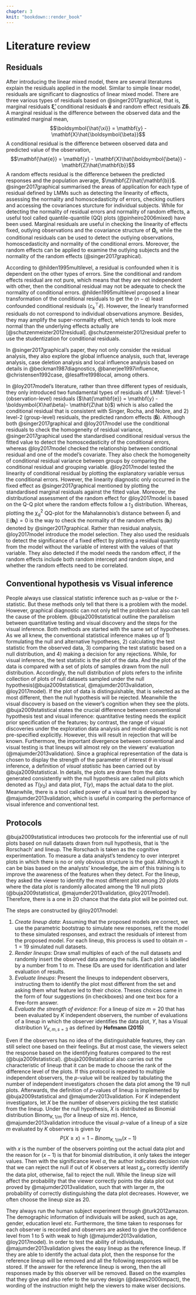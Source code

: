 ```yaml
---
chapter: 3
knit: "bookdown::render_book"
---
```


# Literature review

<!--what is a linear mixed model? what are the residuals?
*why the visual inference is important?*
what are we going to diagnostic?
how can we diagnostic?
why we should use this diagnostic?
how does it works? where it will be used?
why the lmm is useful?-->

<!--ET: here consider making headers informative, interweaving various literature in a narrative -->
## Residuals

After introducing the linear mixed model, there are several literatures explain the residuals applied in the model.
Similar to simple linear model, residuals are significant to diagnostics of linear mixed model. There are three various types of residuals based on @singer2017graphical, that is, marginal residuals $\boldsymbol{\hat{\xi}}$, conditional residuals $\mathbf{\hat{e}}$ and random effect residuals $\mathbf{Z\hat{b}}$. A marginal residual is the difference between the observed data and the estimated marginal mean,
$$\boldsymbol{\hat{\xi}} = \mathbf{y} - \mathbf{X}\hat{\boldsymbol{\beta}}$$
A conditional residual is the difference between observed data and predicted value of the observation,
$$\mathbf{\hat{e}} = \mathbf{y} - \mathbf{X}\hat{\boldsymbol{\beta}} - \mathbf{Z}\hat{\mathbf{b}}$$
A random effects residual is the difference between the predicted responses and the population average, $\mathbf{Z}\hat{\mathbf{b}}$.
@singer2017graphical summarised the areas of application for each type of residual defined by LMMs such as detecting the linearity of effects, assessing the normality and homoscedasticity of errors, checking outliers and accessing the covariances sturcture for individual subjects. While for detecting the normality of residual errors and normality of random effects, a useful tool called quantile-quantile (QQ) plots (@pinheiro2006mixed) have been used.
Marginal residuals are useful in checking the linearity of effects fixed, outlying observations and the covariance structure of $\boldsymbol\Omega_i$, while the conditional residuals can be used to detect the outlying observations, homoscedasticity and normality of the conditional errors. Moreover, the random effects can be applied to examine the outlying subjects and the normality of the random effects (@singer2017graphical). 

According to @hilden1995multilevel, a residual is confounded when it is dependent on the other types of errors. Sine the conditional and random effects residual are not pure, which means that they are not independent with other, then the conditional residual may not be adequate to check the normality of conditional errors. @hilden1995multilevel proposed a linear transformation of the conditional residuals to get the ($n-q$) least confounded conditional residuals ($c^\top_k \hat e$). However, the linearly transformed residuals do not correspond to individual observations anymore. Besides, they may amplify the super-normality effect, which tends to look more normal than the underlying effects actually are [@schutzenmeister2012residual]. @schutzenmeister2012residual prefer to use the studentization for conditional residuals. 

In @singer2017graphical's paper, they not only consider the residual analysis, they also explore the global influence analysis, such that, leverage analysis, case deletion analysis and local influence analysis based on details in @beckman1987diagnostics, @banerjee1997influence, @christensen1992case, @lesaffre1998local, among others.

In @loy2017model's literature, rather than three different types of residuals, they only introduced two fundamental types of residuals of LMM: 1)level-1 (observation-level) residuals ($\hat{\mathbf{e}} = \mathbf{y} - \boldsymbol{X\hat\beta}- \mathbf{Z\hat b}$) which is also called the conditional residual that is consistent with Singer, Rocha, and Nobre, and 2) level-2 (group-level) residuals, the predicted random effects ($\mathbf{\hat b}$). 
Although both @singer2017graphical and @loy2017model use the conditional residuals to check the homogeneity of residual variance, @singer2017graphical used the standardised conditional residual versus the fitted value to detect the homoscedasticity of the conditional errors, whereas @loy2017model checked the relationship between conditional residual and one of the model's covariate. They also check the homogeneity of conditional residual variance between groups by comparing the conditional residual and grouping variable.
@loy2017model tested the linearity of conditional residual by plotting the explanatory variable versus the conditional errors. However, the linearity diagnostic only occurred in the fixed effect as @singer2017graphical mentioned by plotting the standardised marginal residuals against the fitted value.
Moreover, the distributional assessment of the random effect for @loy2017model is based on the Q-Q plot where the random effects follow a $t_3$ distribution. Whereas, plotting the $\chi^2_q$ QQ-plot for the Mahalannobis's distance between $\hat b_i$ and $\mathbb{E} (\mathbf{b_i}) = 0$ is the way to check the normality of the random effects ($\mathbf{b}_i$) denoted by @singer2017graphical.
Rather than residual analysis, @loy2017model introduce the model selection. They also used the residuals to detect the significance of a fixed effect by plotting a residual quantity from the model without the variable of interest with the values of that variable. They also detected if the model needs the random effect, if the random effects include both random intercept and random slope, and whether the random effects need to be correlated.

## Conventional hypothesis vs Visual inference

People always use classical statistic inference such as p-value or the $t$-statistic. But these methods only tell that there is a problem with the model. However, graphical diagnostic can not only tell the problem but also can tell the cause of the problem. 
@buja2009statistical outline the parallelism between quantitative testing and visual discovery and the steps for the visual inference. Both methods are started with the same set of hypotheses. As we all knew, the conventional statistical inference makes up of 1) formulating the null and alternative hypotheses, 2) calculating the test statistic from the observed data, 3) comparing the test statistic based on a null distribution, and 4) making a decision for any rejections.
While, for visual inference, the test statistic is the plot of the data. And the plot of the data is compared with a set of plots of samples drawn from the null distribution. Accordingly, the null distribution of plots refers to the infinite collection of plots of null datasets sampled under the null hypothesis(@buja2009statistical, @majumder2013validation, @loy2017model). If the plot of data is distinguishable, that is selected as the most different, then the null hypothesis will be rejected. Meanwhile the visual discovery is based on the viewer's cognition when they see the plots. 
@buja2009statistical states the crucial difference between conventional hypothesis test and visual inference: quantitative testing needs the explicit prior specification of the features; by contrast, the range of visual discoveries under the exploration data analysis and model diagnostic is not pre-specified explicitly. However, this will result in rejection that will be known. Furthermore, the important divergence between conventional and visual testing is that lineups will almost rely on the viewers' evaluation (@majumder2013validation). Since a graphical representation of the data is chosen to display the strength of the parameter of interest $\theta$ in visual inference, a definition of *visual statistic* has been carried out by @buja2009statistical. In details, the plots are drawn from the data generated consistently with the null hypothesis are called null plots which denoted as $T(y_0)$ and data plot, $T(y)$, maps the actual data to the plot. Meanwhile, there is a tool called power of a visual test is developed by @majumder2013validation, which is useful in comparing the performance of visual inference and conventional test.

## Protocols

@buja2009statistical introduces two protocols for the inferential use of null plots based on null datasets drawn from null hypothesis, that is 'the Rorschach' and lineup.
The Rorschach is taken as the cognitive experimentation. To measure a data analyst's tendency to over interpret plots in which there is no or only obvious structure is the goal. Although it can be bias based on the analysts' knowledge, the aim of this training is to improve the awareness of the features when they detect. 
For the lineup, they asked the viewer to identify the most different plot among 20 plots where the data plot is randomly allocated among the 19 null plots (@buja2009statistical, @majumder2013validation, @loy2017model). Therefore, there is a one in 20 chance that the data plot will be pointed out. 

The steps are constructed by @loy2017model:

1. *Create lineup data*: Assuming that the proposed models are correct, we use the parametric bootstrap to simulate new responses, refit the model to these simulated responses, and extract the residuals of interest from the proposed model. For each lineup, this process is used to obtain $m-1=19$ simulated null datasets.
2. *Render lineups*: Draw small multiples of each of the null datasets and randomly insert the observed data among the nulls. Each plot is labelled by a number from 1 to $m$. These IDs are used for identification and later evaluation of results.
3. *Evaluate lineups*: Present the lineups to independent observers, instructing them to identify the plot most different from the set and asking them what feature led to their choice. Theses choices came in the form of four suggestions (in checkboxes) and one text box for a free-form answer.
4. *Evaluate the strength of evidence*: For a lineup of size $m=20$ that has been evaluated by $K$ independent observers, the number of evaluations of a lineup in which the observer identifies the data plot, $Y$, has a Visual distribution $V_{K,m, s =3}$ as defined by **Hofmann (2015)**

Even if the observers has no idea of the distinguishable features, they can still select one based on their feelings. But at most case, the viewers select the response based on the identifying features compared to the rest (@buja2009statistical). @buja2009statistical also carries out the characteristic of lineup that it can be made to choose the rank of the difference level of the plots. If this protocol is repeated to multiple independent observers, the $p$-value will be realized by tabulating the number of independent investigators chosen the data plot among the 19 null plots. Afterwards, the definition of $p$-values of lineup is implemented by @buja2009statistical and @majumder2013validation. For $K$ independent investigators, let $X$ be the number of observers picking the test statistic from the lineup. Under the null hypothesis, $X$ is distributed as Binomial distribution $\text{Binom}_{K, 1/m}$ (for a lineup of size $m$). Hence, @majumder2013validation introduce the visual $p$-value of a lineup of a size $m$ evaluated by $K$ observers is given by
$$P(X \geq x) = 1 - Binom_{K, 1/m}(x-1)$$
with $x$ is the number of the observers pointing out the actual data plot and the reason for $(x-1)$ is that for binomial distribution, it only takes the integer values. Then with the significance level $\alpha$, the author indicates decision rule that we can reject the null if out of $K$ observers at least $\chi_\alpha$ correctly identify the data plot, otherwise, fail to reject the null. While the lineup size will affect the probability that the viewer correctly points the data plot out proved by @majumder2013validation, such that with larger $m$, the probability of correctly distinguishing the data plot decreases. However, we often choose the lineup size as 20.

They always run the human subject experiment through @turk2012amazon. The demographic information of individuals will be asked, such as age, gender, education level etc. Furthermore, the time taken to responses for each observer is recorded and observers are asked to give the confidence level from 1 to 5 with weak to high (@majumder2013validation, @loy2017model). In order to test the ability of individuals, @majumder2013validation gives the easy lineup as the reference lineup. If they are able to identify the actual data plot, then the response for the reference lineup will be removed and all the following responses will be stored. If the answer for the reference lineup is wrong, then the all responses made by this observer will be removed.
Based on the examples that they give and also refer to the survey design (@dawes2000impact), the wording of the instruction might help the viewers to make wiser decisions.


<!--


### lineup protocol
One of the protocols, lineup, it randomly insert the plot of observed data among the 19 null plots which are generated from the reference distribution. 

1. Create lineup data: Assuming that the proposed models are correct, we use the parameteric bootstrap to simulate new responses, refit the model to these simulated responses, and extract the residuals of interest from the proposed model. For each lineup, this process is used to obtain $m-1=19$ simulated null datasets.
2. Render lineups: Draw samll multiples of each of the null datasets and randomly insert the observed data among the nulls. Each plot is labeled by a number from 1 to $m$. These IDs are used for identification and later evaluation of results.
3. Evaluate lineups: Present the lineups to independent observers, instructing them to identify the plot most different from the set and asking them what feature led to their choice. Thses choices came in the form of four suggestions (in checkboxes) and one text box for a free-form answer.
4. Evaluate the strength of evidence: For a lineup of size $m=20$ that has been evaluated by $K$ independent observers, the number of evaluations of a lineuo in which the observer identifies the data plot, $Y$, has a Visual distribution $V_{K,m, s =3} as defined by **Hofmann (2015)**

#### p-value of protocol from the Majumder

@majumder2013validation compute the $p$-value in the visual inference with the lineup: let $X$ be the random variable describing the number of independent observations, out of $N$, identifying the data plot. Then the $p$-value is the probability that at least $x$ observers chose the data plot, given the null hypothesis is true, if $X = x$ is the number of observers who chose the data plot from the lineup. Under the null hypothesis, the probability of choosing the true plot is $1/m$ where $m$ is the size of lineup, usually 20, and $X$ is distributed according to a distribution similar to a Binomial distribution $B_{N,1/m}$
#### Experimental setup
The visual inference also collect the information about the reason for the observers to make their decisions such as outlier, trend or asymmetry.

## Majumder
[@majumder2013validation] new research on formalizing statistical graphics with language characteristics makes it easier to abstractly define, compare, and contrast data plots. In section 2, it contains 6 definitions which including the visual statistic, lineup, $p$-value. - what is the $p$-value in this case?

They have test on the linear regression model 
$$Y_i = \beta_0 + \beta_1 X_{i1} + \beta_2 X_{i2} + \beta_3 X_{i1}X_{i2} + \ldots + \epsilon_i$$
where $\epsilon_i \sim iid N(0, \sigma^2)$, $i = 1, 2, 3, \ldots, n$. The covariates ($X_j, j = 1, 2, \ldots, p$) can be continuous or discrete. They introduce different types of visual test statistics for testing hypotheses such as to examine the effect of variable $X_j$ on $Y$, linearity, distributions and so on.

They publish the expriement on the Amazon's online web servie, Machanical Turk. The participants are asked to select the plot refering to the question, provide the reason why they choose, and tell the confidence level that they believe in their choice. At the meanwhile, each participant's age, gender, education level and geographic location are collected.
When they do the experiment, they have to estimate the observer's visual skills. For example, they gives the observers an easy lineup plot which is distinguishable and let them to choose the most different one. If the actual plot is correctly chosen by the participants, they keep the answers from their. 

They using the lineup protocol mainly focus on three data set, discrete, continuous and comtanimated. The comparison of the expected power of a visual test with the power of the conventional test is applied.

### Spherical random effects
If the variance component is estimated as zero or near zero, the covariance matrix of random effects is singular and its inverse is not defined.

Then introduce the lower triangular Cholesky factor of the covariance matirx of the random effects, for example, $V_b(\theta) = U_b(\theta)U_b(\theta)^\top$. Therefore, the spherical random effects as the vector $B^*$ that fullfills
$$B = U_b(\theta)B^*$$

The components of $B^*$ corresponding to zero variance component are assumed to have a value of zero.

$$Y = X\beta + ZU_b(\theta)B^* + U_\varepsilon \varepsilon^*$$
where replacing $\varepsilon$ with $\varepsilon^* = U^{-1}_e \varepsilon$ for $V_e = U_eU_e^\top$.

## Stephinie Project Protocol
They created three different version and replicate each version by four times. Each participant evaluate 12 lineups without same plot shown.

what is replication in the exprimental setup?

-->


